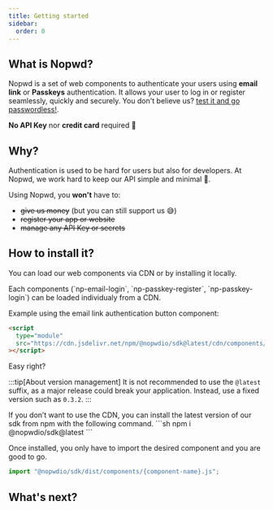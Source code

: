 ```yaml
---
title: Getting started
sidebar:
  order: 0
---
```


## What is Nopwd?

Nopwd is a set of web components to authenticate your users using **email link** or **Passkeys** authentication. It allows your user to log in or register seamlessly, quickly and securely. You don't believe us? [test it and go passwordless!](https://nopwd.rocks).

**No API Key** nor **credit card** required 🕺

## Why?

Authentication is used to be hard for users but also for developers. At Nopwd, we work hard to keep our API simple and minimal 💆.

Using Nopwd, you **won't** have to:

- ~~give us money~~ (but you can still support us 😅)
- ~~register your app or website~~
- ~~manage any API Key or secrets~~

## How to install it?

You can load our web components via CDN or by installing it locally.


<Tabs>
<TabItem label="using CDN">
Each components (`np-email-login`, `np-passkey-register`, `np-passkey-login`) can be loaded individualy from a CDN.

Example using the email link authentication button component:

```html
<script
  type="module"
  src="https://cdn.jsdelivr.net/npm/@nopwdio/sdk@latest/cdn/components/np-email-login.js"
></script>
```

Easy right?

:::tip[About version management]
It is not recommended to use the `@latest` suffix, as a major release could break your application. Instead, use a fixed version such as `0.3.2`.
:::

</TabItem>
<TabItem label="using NPM">
If you don’t want to use the CDN, you can install the latest version of our sdk from npm with the following command.
```sh
npm i @nopwdio/sdk@latest
```

Once installed, you only have to import the desired component and you are good to go.

```js
import "@nopwdio/sdk/dist/components/{component-name}.js";
```

</TabItem>
</Tabs>

## What's next?


<CardGrid>
  <LinkCard title="Authenticating with email link" description="" href="/guides/email" />
  <LinkCard title="Authenticating with Passkeys" description="" href="/guides/passkeys" />
</CardGrid>
